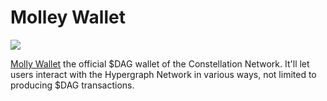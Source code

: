 # Molley Wallet

<p style={{ "text-align": "center" }}>
  <img src={require("@site/static/img/showcase/mollywallet.webp").default} />
  <br />
</p>

[Molly Wallet](https://github.com/grvlle/constellation_wallet/) the official $DAG wallet of the Constellation Network. It'll let users interact with the Hypergraph Network in various ways, not limited to producing $DAG transactions.
